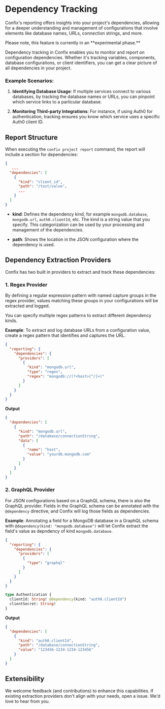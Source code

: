 
# Dependency Tracking

Confix's reporting offers insights into your project's dependencies, allowing for a deeper
understanding and management of configurations that involve elements like database names, URLs,
connection strings, and more.

<Callout type="error" emoji="️🚨">
  Please note, this feature is currently in an **experimental phase.**
</Callout>

Dependency tracking in Confix enables you to monitor and report on configuration dependencies.
Whether it's tracking variables, components, database configurations, or client
identifiers, you can get a clear picture of all dependencies in your project.

### Example Scenarios:

1. **Identifying Database Usage**: If multiple services connect to various databases, by tracking
   the database names or URLs, you can pinpoint which service links to a particular database.

2. **Monitoring Third-party Integrations**: For instance, if using Auth0 for authentication,
   tracking ensures you know which service uses a specific Auth0 client ID.

## Report Structure

When executing the `confix project report` command, the report will include a section for
dependencies:

```json filename="report.json"
{
   ...
  "dependencies": [
    {
      "kind": "client_id",
      "path": "/test/value",
      ...
    }
  ]
}
```

- **kind**: Defines the dependency kind, for example `mongodb.database`, `mongodb.url`,
  `auth0.clientId`, etc. The kind is a string value that you specify. This categorization can be
  used by your processing and management of the dependencies.

- **path**: Shows the location in the JSON configuration where the dependency is used.

## Dependency Extraction Providers

Confix has two built in providers to extract and track these dependencies:

### 1. Regex Provider

By defining a regular expression pattern with named capture groups in the regex provider, values
matching these groups in your configurations will be extracted and logged.

You can specify multiple regex patterns to extract different dependency kinds.

**Example**: To extract and log database URLs from a configuration value, create a regex pattern
that identifies and captures the URL.

```json filename=".confixrc"
{
  "reporting": {
    "dependencies": {
      "providers": [
        {
          "kind": "mongodb.url",
          "type": "regex",
          "regex": "mongodb://(?<host>[^/]+)"
        }
      ]
    }
  }
}
```

**Output**

```json filename="report.json"
{
  "dependencies": [
    {
      "kind": "mongodb.url",
      "path": "/database/connectionString",
      "data": [
        {
          "name": "host",
          "value": "yourdb.mongodb.com"
        }
      ]
    }
  ]
}
```

### 2. GraphQL Provider

For JSON configurations based on a GraphQL schema, there is also the GraphQL provider. Fields in the
GraphQL schema can be annotated with the `@dependency` directive, and Confix will log those fields
as dependencies.

**Example**: Annotating a field for a MongoDB database in a GraphQL schema with
`@dependency(kind: "mongodb.database")` will let Confix extract the field's value as depndency
of kind `mongodb.database`.

```json filename=".confixrc"
{
  "reporting": {
    "dependencies": {
      "providers": [
        {
          "type": "graphql"
        }
      ]
    }
  }
}
```

```graphql filename="/src/project/.confix/components/auth/schema.graphql"
type Authentication {
  clientId: String! @dependency(kind: "auth0.clientId")
  clientSecret: String!
}
```

**Output**

```json filename="report.json"
{
  "dependencies": [
    {
      "kind": "auth0.clientId",
      "path": "/database/connectionString",
      "value": "123456-1234-1234-123456"
    }
  ]
}
```

## Extensibility

We welcome feedback (and contributions) to enhance this capabilities. If existing extraction
providers don't align with your needs, open a issue. We'd love to hear from you.
